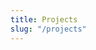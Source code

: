```yaml
---
title: Projects
slug: "/projects"
---
```



<div>
  <Project
    title="Movies To Watch"
    description="A web app to save and share movie recommendations, using Firebase, React and the Open Movie Database API."
    demoLink="https://movie-recommendations.netlify.com"
    githubLink="https://github.com/a-bishop/movies-to-watch"
    tech="React, Firebase, Styled Components"
  />
  <Project
    title="Outdraw"
    description="A real-time collaborative drawing app, using HTML5 Canvas, Feathers.js and neDB, a file-based persistent data store modeled on MongoDB."
    demoLink="https://sandbox.abishop.me"
    githubLink="https://github.com/a-bishop/feathers-draw"
    tech="Feathers.js, HTML5 Canvas, Web Sockets"
  />
  <Project
    title="Drum Machine"
    description="A drum machine and arpeggiator built with the Tone.js library and lit-element, a base class for creating Web Components."
    demoLink="https://andrewnbishop.com/drum-machine"
    githubLink="https://github.com/a-bishop/drum-machine"
    tech="Tone.js, Web Components"
  />
  <Project
    title="Population Stats"
    description="A React single page application that allows users to compare up to six country populations in a bar graph. Uses the D3 library."
    demoLink="https://andrewnbishop.com/population-stats"
    githubLink="https://github.com/a-bishop/population-stats"
    tech="React, D3"
  />
  <Project
    title="Podblast"
    description="A simple iOS podcast search and recommendation app."
    demoLink="https://github.com/a-bishop/podBlast"
    githubLink="https://github.com/a-bishop/podBlast"
    tech="Swift, XCode, ListenNotes API"
  />
  <Project
    title="Mick's Licks"
    description="An e-commerce web application built with the LAMP stack to sell used vinyl records, with login verification, a cart system and online payment integration. Created with a team of three other developers as final project for Web Applications class."
    demoLink="https://github.com/a-bishop/micks-licks"
    githubLink="https://github.com/a-bishop/micks-licks"
    tech="JavaScript, HTML, CSS, PHP, MySQL, Bootstrap, GitLab"
  />
</div>
